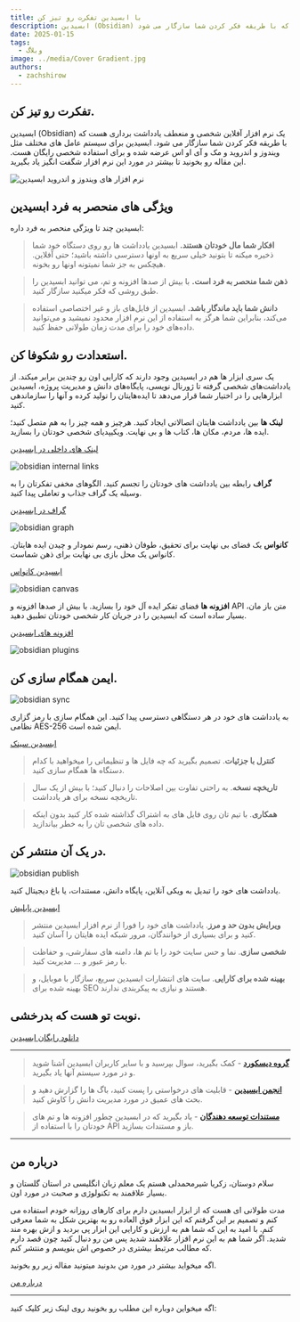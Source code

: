 ```yaml
---
title: با ابسیدین تفکرت رو تیز کن
description: ابسیدین (Obsidian) یک نرم افزار آفلاین شخصی و منعطف یادداشت برداری هست که با طریقه فکر کردن شما سازگار می شود.
date: 2025-01-15
tags:
  - وبلاگ
image: ../media/Cover Gradient.jpg
authors:
  - zachshirow
---
```



## تفکرت رو تیز کن.

ابسیدین (Obsidian) یک نرم افزار آفلاین شخصی و منعطف یادداشت برداری هست که با طریقه فکر کردن شما سازگار می شود. ابسیدین برای سیستم عامل های مختلف مثل ویندوز و اندروید و مک و آی او اس عرضه شده و برای استفاده شخصی رایگان هست. این مقاله رو بخونید تا بیشتر در مورد این نرم افزار شگفت انگیز یاد بگیرید.

![نرم افزار های ویندوز و اندروید ابسیدین](https://files.zachshirow.ir/Posts/obsidian-home/preview%20obsidian%20apps.png)

## ویژگی های منحصر به فرد ابسیدین

ابسیدین چند تا ویژگی منحصر به فرد داره:

> **افکار شما مال خودتان هستند.** ابسیدین یادداشت ها رو روی دستگاه خود شما ذخیره میکنه تا بتونید خیلی سریع به اونها دسترسی داشته باشید؛ حتی آفلاین. هیچکس به جز شما نمیتونه اونها رو بخونه.

> **ذهن شما منحصر به فرد است.** با بیش از صدها افزونه و تم، می توانید ابسیدین را طبق روشی که فکر میکنید سازگار کنید.

> **دانش شما باید ماندگار باشد.** ابسیدین از فایل‌های باز و غیر اختصاصی استفاده می‌کند، بنابراین شما هرگز به استفاده از این نرم افزار محدود نمیشید و می‌توانید داده‌های خود را برای مدت زمان طولانی حفظ کنید.

## استعدادت رو شکوفا کن.

یک سری ابزار ها هم در ابسیدین وجود دارند که کارایی اون رو چندین برابر میکند. از یادداشت‌های شخصی گرفته تا ژورنال نویسی، پایگاه‌های دانش و مدیریت پروژه، ابسیدین ابزارهایی را در اختیار شما قرار می‌دهد تا ایده‌هایتان را تولید کرده و آنها را سازماندهی کنید.

**لینک ها** بین یادداشت هایتان اتصالاتی ایجاد کنید. هرچیز و همه چیز را به هم متصل کنید؛ ایده ها، مردم، مکان ها، کتاب ها و بی نهایت. ویکیپدیای شخصی خودتان را بسازید.

[لینک های داخلی در ابسیدین](https://zachshirow.ir/posts/obsidian-internal-links)

![obsidian internal links](https://files.zachshirow.ir/Posts/obsidian-home/previw%20obsidian%20links.png)

**گراف** رابطه بین یادداشت های خودتان را تجسم کنید. الگوهای مخفی تفکرتان را به وسیله یک گراف جذاب و تعاملی پیدا کنید.

[گراف در ابسیدین](https://zachshirow.ir/posts/obsidian-graph)

![obsidian graph](https://files.zachshirow.ir/Posts/obsidian-home/preview%20obsidian%20graph.png)

**کانواس** یک فضای بی نهایت برای تحقیق، طوفان ذهنی، رسم نمودار و چیدن ایده هایتان. کانواس یک محل بازی بی نهایت برای ذهن شماست.

[ابسیدین کانواس](https://zachshirow.ir/posts/obsidian-canvas)

![obsidian canvas](https://files.zachshirow.ir/Posts/obsidian-home/preview%20obsidian%20canvas.png)

**افزونه ها** فضای تفکر ایده آل خود را بسازید. با بیش از صدها افزونه و API متن باز مان، بسیار ساده است که ابسیدین را در جریان کار شخصی خودتان تطبیق دهید.

[افزونه های ابسیدین](https://zachshirow.ir/posts/obsidian-plugins)

![obsidian plugins](https://files.zachshirow.ir/Posts/obsidian-home/preview%20obsidian%20plugins.png)

## ایمن همگام سازی کن.

![obsidian sync](https://files.zachshirow.ir/Posts/obsidian-home/preview%20obsidian%20sync.png)

به یادداشت های خود در هر دستگاهی دسترسی پیدا کنید. این همگام سازی با رمز گزاری نظامی AES-256 ایمن شده است.

[ابسیدین سینک](https://zachshirow.ir/posts/obsidian-sync)

> **کنترل با جزئیات**. تصمیم بگیرید که چه فایل ها و تنظیماتی را میخواهید با کدام دستگاه ها همگام سازی کنید.

> **تاریخچه نسخه**. به راحتی تفاوت بین اصلاحات را دنبال کنید؛ با بیش از یک سال تاریخچه نسخه برای هر یادداشت.

> **همکاری**. با تیم تان روی فایل های به اشتراک گذاشته شده کار کنید بدون اینکه داده های شخصی تان را به خطر بیاندازید.

## در یک آن منتشر کن.

![obsidian publish](https://files.zachshirow.ir/Posts/obsidian-home/preview%20obsidian%20publish.png)

یادداشت های خود را تبدیل به ویکی آنلاین، پایگاه دانش، مستندات، یا باغ دیجیتال کنید.

[ابسیدین پابلیش](https://zachshirow.ir/posts/obsidian-publish)

> **ویرایش بدون حد و مرز**. یادداشت های خود را فورا از نرم افزار ابسیدین منتشر کنید و برای بسیاری از خوانندگان، مرور شبکه ایده هایتان را آسان کنید.

> **شخصی سازی**. نما و حس سایت خود را با تم ها، دامنه های سفارشی، و حفاظت با رمز عبور و … مدیریت کنید.

> **بهینه شده برای کارایی**. سایت های انتشارات ابسیدین سریع، سازگار با موبایل، و بهینه شده برای SEO هستند و نیازی به پیکربندی ندارند.

## نوبت تو هست که بدرخشی.

[دانلود رایگان ابسیدین](https://obsidian.md/download)

---

> **[گروه دیسکورد](https://discord.gg/obsidianmd)** - کمک بگیرید، سوال بپرسید و با سایر کاربران ابسیدین آشنا شوید و در مورد سیستم آنها یاد بگیرید.

> **[انجمن ابسیدین](https://forum.obsidian.md/)** - قابلیت های درخواستی را پست کنید، باگ ها را گزارش دهید و بحث های عمیق در مورد مدیریت دانش را کاوش کنید.

> **[مستندات توسعه دهندگان](https://docs.obsidian.md/)** - یاد بگیرید که در ابسیدین چطور افزونه ها و تم های خودتان را با استفاده از API باز و مستندات بسازید.

---

## درباره من

سلام دوستان، زکریا شیرمحمدلی هستم یک معلم زبان انگلیسی در استان گلستان و بسیار علاقمند به تکنولوژی و صحبت در مورد اون.

مدت طولانی ای هست که از ابزار ابسیدین دارم برای کارهای روزانه خودم استفاده می کنم و تصمیم بر این گرفتم که این ابزار فوق العاده رو به بهترین شکل به شما معرفی کنم. با امید به این که شما هم به ارزش و کارایی این ابزار پی بردید و ازش بهره مند شدید. اگر شما هم به این نرم افزار علاقمند شدید پس من رو دنبال کنید چون قصد دارم که مطالب مرتبط بیشتری در خصوص اش بنویسم و منتشر کنم.

اگه میخواید بیشتر در مورد من بدونید میتونید مقاله زیر رو بخونید.

[درباره من](https://zachshirow.ir/about)

---

اگه میخواین دوباره این مطلب رو بخونید روی لینک زیر کلیک کنید: 

<BlogCardLink id="[[obsidian-about.mdx]]" />